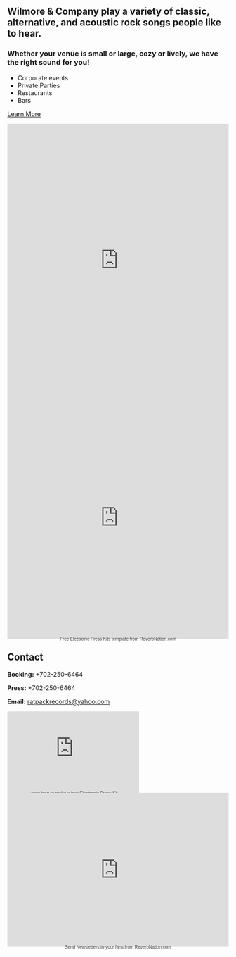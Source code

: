 <Banner />

<Container>

## Wilmore & Company play a variety of classic, alternative, and acoustic rock songs people like to hear. 

### Whether your venue is small or large, cozy or lively, we have the right sound for you! 

* Corporate events 
* Private Parties 
* Restaurants 
* Bars 


<p className="text-center">
  <a class="gtm-button" href="https://github.com/ekafyi/gatsby-theme-musician/tree/master/docs" rel="external">
    Learn More
  </a>
</p>


<iframe width="100%" height="620" scrolling="no" frameborder="no" src="https://www.reverbnation.com/widget_code/html_widget/artist_243368?widget_id=55&pwc[included_songs]=1&context_type=page_object" style="width:100%;"></iframe>

<Releases releases={props.releases} />

<Shows shows={props.shows} />

<div class="widget_iframe" style="display:inline-block;width:100%;height:550px;margin:0;padding:0;border:0;"><iframe class="widget_iframe" src="https://www.reverbnation.com/widget_code/html_widget/artist_243368?widget_id=52&pwc[design]=default&pwc[background_color]=%23333333&pwc[layout]=detailed&pwc[show_map]=0%2C1&pwc[size]=fit" width="100%" height="100%" frameborder="0" scrolling="no" style="width:0px;width:100%;width:100%;"></iframe><div class="footer_branding" style="margin-top:-5px;font-size:10px;font-family:Arial;"><center><a href="https://www.reverbnation.com/band-promotion/epk-electronic-press-kits?utm_campaign=a_features_rpk&utm_medium=widget&utm_source=HTML5_Show_Schedule&utm_content=widgetfooter_Free Electronic Press Kits template from ReverbNation.com" target="_blank" style="text-decoration:none;color:#444;">Free Electronic Press Kits template from ReverbNation.com</a></center></div></div>

## Contact

<!--
  The `id="contact"` attribute below is for creating internal anchor link.
  You can remove/change it, but make sure you edit the corresponding link
  in src/gatsby-theme-musician/config/navigation.yml
  See: https://learn.freecodecamp.org/responsive-web-design/basic-html-and-html5/link-to-internal-sections-of-a-page-with-anchor-elements/
-->

<div id="contact" className="text-center">

**Booking:** +702-250-6464 

**Press:** +702-250-6464 

**Email:** ratpackrecords@yahoo.com 

<div class="widget_iframe" style="display:inline-block;width:300px;height:185px;margin:0;padding:0;border:0;"><iframe class="widget_iframe" src="https://www.reverbnation.com/widget_code/html_widget/artist_243368?widget_id=54&pwc[design]=default&pwc[background_color]=%23333333&pwc[size]=custom" width="100%" height="100%" frameborder="0" scrolling="no" ></iframe><div class="footer_branding" style="margin-top:-5px;font-size:10px;font-family:Arial;"><center><a href="https://www.reverbnation.com/band-promotion/epk-electronic-press-kits?utm_campaign=a_features_rpk&utm_medium=widget&utm_source=HTML5_Fan_Collector&utm_content=widgetfooter_Learn how to make a free Electronic Press Kit" target="_blank" style="text-decoration:none;color:#444;">Learn how to make a free Electronic Press Kit</a></center></div></div>
</div>

<div class="widget_iframe" style="display:inline-block;width:100%;height:350px;margin:0;padding:0;border:0;"><iframe class="widget_iframe" src="https://www.reverbnation.com/widget_code/html_widget/artist_243368?widget_id=51&pwc[design]=customized&pwc[background_color]=%23333333&pwc[size]=fit" width="100%" height="100%" frameborder="0" scrolling="no" style="width:0px;min-width:100%;max-width:100%;"></iframe><div class="footer_branding" style="margin-top:-5px;font-size:10px;font-family:Arial;"><center><a href="https://www.reverbnation.com/band-promotion/fanreach?utm_campaign=a_features_fanreach&utm_medium=widget&utm_source=HTML5_Video_Player&utm_content=widgetfooter_Send Newsletters to your fans from ReverbNation.com" target="_blank" style="text-decoration:none;color:#444;">Send Newsletters to your fans from ReverbNation.com</a></center></div></div>

</Container>

